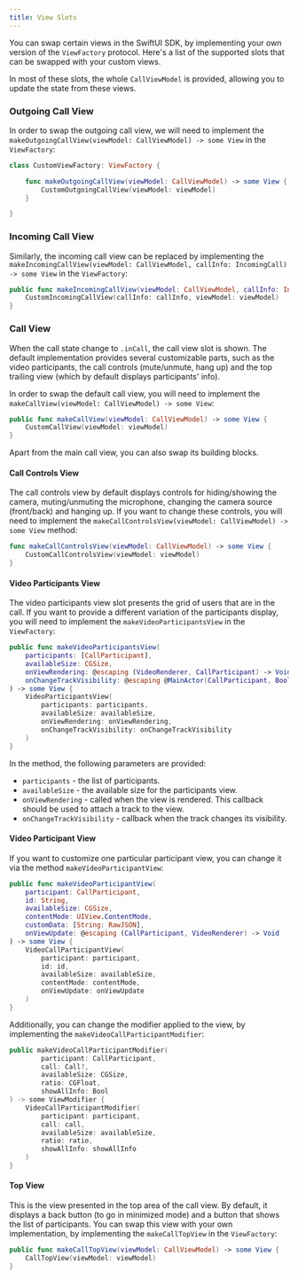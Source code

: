 ```yaml
---
title: View Slots
---
```


You can swap certain views in the SwiftUI SDK, by implementing your own version of the `ViewFactory` protocol. Here's a list of the supported slots that can be swapped with your custom views.

In most of these slots, the whole `CallViewModel` is provided, allowing you to update the state from these views.

### Outgoing Call View

In order to swap the outgoing call view, we will need to implement the `makeOutgoingCallView(viewModel: CallViewModel) -> some View` in the `ViewFactory`:

```swift
class CustomViewFactory: ViewFactory {

	func makeOutgoingCallView(viewModel: CallViewModel) -> some View {
        CustomOutgoingCallView(viewModel: viewModel)
    }

}
```

### Incoming Call View

Similarly, the incoming call view can be replaced by implementing the `makeIncomingCallView(viewModel: CallViewModel, callInfo: IncomingCall) -> some View` in the `ViewFactory`:

```swift
public func makeIncomingCallView(viewModel: CallViewModel, callInfo: IncomingCall) -> some View {
    CustomIncomingCallView(callInfo: callInfo, viewModel: viewModel)
}
```

### Call View

When the call state change to `.inCall`, the call view slot is shown. The default implementation provides several customizable parts, such as the video participants, the call controls (mute/unmute, hang up) and the top trailing view (which by default displays participants' info).

In order to swap the default call view, you will need to implement the `makeCallView(viewModel: CallViewModel) -> some View`:

```swift
public func makeCallView(viewModel: CallViewModel) -> some View {
    CustomCallView(viewModel: viewModel)
}
```

Apart from the main call view, you can also swap its building blocks.

#### Call Controls View

The call controls view by default displays controls for hiding/showing the camera, muting/unmuting the microphone, changing the camera source (front/back) and hanging up. If you want to change these controls, you will need to implement the `makeCallControlsView(viewModel: CallViewModel) -> some View` method:

```swift
func makeCallControlsView(viewModel: CallViewModel) -> some View {
    CustomCallControlsView(viewModel: viewModel)
}
```

#### Video Participants View

The video participants view slot presents the grid of users that are in the call. If you want to provide a different variation of the participants display, you will need to implement the `makeVideoParticipantsView` in the `ViewFactory`:

```swift
public func makeVideoParticipantsView(
    participants: [CallParticipant],
    availableSize: CGSize,
    onViewRendering: @escaping (VideoRenderer, CallParticipant) -> Void,
    onChangeTrackVisibility: @escaping @MainActor(CallParticipant, Bool) -> Void
) -> some View {
    VideoParticipantsView(
        participants: participants,
        availableSize: availableSize,
        onViewRendering: onViewRendering,
        onChangeTrackVisibility: onChangeTrackVisibility
    )
}
```

In the method, the following parameters are provided:

- `participants` - the list of participants.
- `availableSize` - the available size for the participants view.
- `onViewRendering` - called when the view is rendered. This callback should be used to attach a track to the view.
- `onChangeTrackVisibility` - callback when the track changes its visibility.

#### Video Participant View

If you want to customize one particular participant view, you can change it via the method `makeVideoParticipantView`:

```swift
public func makeVideoParticipantView(
    participant: CallParticipant,
    id: String,
    availableSize: CGSize,
    contentMode: UIView.ContentMode,
    customData: [String: RawJSON],
    onViewUpdate: @escaping (CallParticipant, VideoRenderer) -> Void
) -> some View {
    VideoCallParticipantView(
        participant: participant,
        id: id,
        availableSize: availableSize,
        contentMode: contentMode,
        onViewUpdate: onViewUpdate
    )
}
```

Additionally, you can change the modifier applied to the view, by implementing the `makeVideoCallParticipantModifier`:

```swift
public makeVideoCallParticipantModifier(
        participant: CallParticipant,
        call: Call?,
        availableSize: CGSize,
        ratio: CGFloat,
        showAllInfo: Bool
) -> some ViewModifier {
    VideoCallParticipantModifier(
        participant: participant,
        call: call,
        availableSize: availableSize,
        ratio: ratio,
        showAllInfo: showAllInfo
    )
}
```

#### Top View

This is the view presented in the top area of the call view. By default, it displays a back button (to go in minimized mode) and a button that shows the list of participants. You can swap this view with your own implementation, by implementing the `makeCallTopView` in the `ViewFactory`:

```swift
public func makeCallTopView(viewModel: CallViewModel) -> some View {
    CallTopView(viewModel: viewModel)
}
```
